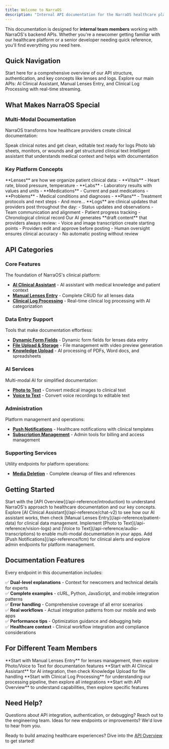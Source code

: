 ```yaml
---
title: Welcome to NarraOS
description: "Internal API documentation for the NarraOS healthcare platform"
---
```

This documentation is designed for **internal team members** working with NarraOS's backend APIs. Whether you're a newcomer getting familiar with our healthcare platform or a senior developer needing quick reference, you'll find everything you need here.

## Quick Navigation

<CardGroup cols={2}>
  <Card
    title="API Overview"
    icon="code"
    href="/api-reference/introduction"
  >
    Start here for a comprehensive overview of our API structure, authentication, and key concepts like lenses and logs.
  </Card>
  <Card
    title="Core Features"
    icon="stethoscope"
    href="/api-reference/chat-v2"
  >
    Explore our main APIs: AI Clinical Assistant, Manual Lenses Entry, and Clinical Log Processing with real-time streaming.
  </Card>
</CardGroup>

## What Makes NarraOS Special

### Multi-Modal Documentation
NarraOS transforms how healthcare providers create clinical documentation:

<CardGroup cols={3}>
  <Card title="Voice to Text" icon="microphone" href="/api-reference/audio-transcriptions">
    Speak clinical notes and get clean, editable text ready for logs
  </Card>
  <Card title="Photo to Text" icon="camera" href="/api-reference/vision-logs">
    Photo lab sheets, monitors, or wounds and get structured clinical text
  </Card>
  <Card title="AI Assistant" icon="brain" href="/api-reference/chat-v2">
    Intelligent assistant that understands medical context and helps with documentation
  </Card>
</CardGroup>

### Key Platform Concepts

<AccordionGroup>
  <Accordion title="Lenses - Clinical Data Categories" icon="eye">
    **Lenses** are how we organize patient clinical data:
    - **Vitals** - Heart rate, blood pressure, temperature
    - **Labs** - Laboratory results with values and units  
    - **Medications** - Current and past medications
    - **Problems** - Medical conditions and diagnoses
    - **Plans** - Treatment protocols and next steps
    - And more...
  </Accordion>
  
  <Accordion title="Logs - Clinical Updates" icon="clipboard">
    **Logs** are clinical updates that providers post throughout the day:
    - Status updates and observations
    - Team communication and alignment
    - Patient progress tracking
    - Chronological clinical record
  </Accordion>
  
  <Accordion title="Review-First AI" icon="shield-check">
    Our AI generates **draft content** that providers always review:
    - Voice and image transcription create starting points
    - Providers edit and approve before posting
    - Human oversight ensures clinical accuracy
    - No automatic posting without review
  </Accordion>
</AccordionGroup>

## API Categories

### Core Features
The foundation of NarraOS's clinical platform:
- **[AI Clinical Assistant](/api-reference/chat-v2)** - AI assistant with medical knowledge and patient context
- **[Manual Lenses Entry](/api-reference/patient-data)** - Complete CRUD for all lenses data
- **[Clinical Log Processing](/api-reference/log-stream)** - Real-time clinical log processing with AI categorization

### Data Entry Support  
Tools that make documentation effortless:
- **[Dynamic Form Fields](/api-reference/meta-routes)** - Dynamic form fields for lenses data entry
- **[File Upload & Storage](/api-reference/uploads)** - File management with video preview generation
- **[Knowledge Upload](/api-reference/pdf-uploads)** - AI processing of PDFs, Word docs, and spreadsheets

### AI Services
Multi-modal AI for simplified documentation:
- **[Photo to Text](/api-reference/vision-logs)** - Convert medical images to clinical text
- **[Voice to Text](/api-reference/audio-transcriptions)** - Convert voice recordings to editable text

### Administration
Platform management and operations:
- **[Push Notifications](/api-reference/fcm)** - Healthcare notifications with clinical templates
- **[Subscription Management](/api-reference/revenuecat)** - Admin tools for billing and access management

### Supporting Services
Utility endpoints for platform operations:
- **[Media Deletion](/api-reference/media)** - Complete cleanup of files and references

## Getting Started

<Steps>
  <Step title="Understand the Platform">
    Start with the [API Overview](/api-reference/introduction) to understand NarraOS's approach to healthcare documentation and our key concepts.
  </Step>
  
  <Step title="Try Core Features">
    Explore [AI Clinical Assistant](/api-reference/chat-v2) to see how our AI assistant works, then check [Manual Lenses Entry](/api-reference/patient-data) for clinical data management.
  </Step>
  
  <Step title="Add Documentation Features">
    Implement [Photo to Text](/api-reference/vision-logs) and [Voice to Text](/api-reference/audio-transcriptions) to enable multi-modal documentation in your apps.
  </Step>
  
  <Step title="Integrate Platform Services">
    Add [Push Notifications](/api-reference/fcm) for clinical alerts and explore admin endpoints for platform management.
  </Step>
</Steps>

## Documentation Features

Every endpoint in this documentation includes:

✅ **Dual-level explanations** - Context for newcomers and technical details for experts  
✅ **Complete examples** - cURL, Python, JavaScript, and mobile integration patterns  
✅ **Error handling** - Comprehensive coverage of all error scenarios  
✅ **Real workflows** - Actual integration patterns from our mobile and web apps  
✅ **Performance tips** - Optimization guidance and debugging help  
✅ **Healthcare context** - Clinical workflow integration and compliance considerations  

## For Different Team Members

<CardGroup cols={2}>
  <Card title="Mobile Developers" icon="mobile" href="/api-reference/patient-data">
    **Start with Manual Lenses Entry** for lenses management, then explore Photo/Voice to Text for documentation features
  </Card>
  <Card title="Web Developers" icon="desktop" href="/api-reference/chat-v2">
    **Start with AI Clinical Assistant** for AI integration, then check Knowledge Upload for file handling
  </Card>
  <Card title="Backend Developers" icon="server" href="/api-reference/log-stream">
    **Start with Clinical Log Processing** for understanding our processing pipeline, then explore all integrations
  </Card>
  <Card title="Product Managers" icon="chart-bar" href="/api-reference/introduction">
    **Start with API Overview** to understand capabilities, then explore specific features
  </Card>
</CardGroup>

## Need Help?

<CardGroup cols={2}>
  <Card
    title="Technical Support"
    icon="headset"
    href="mailto:support@narralabs.ai"
  >
    Questions about API integration, authentication, or debugging? Reach out to the engineering team.
  </Card>
  <Card
    title="Feature Requests"
    icon="lightbulb"
    href="mailto:support@narralabs.ai"
  >
    Ideas for new endpoints or improvements? We'd love to hear from you.
  </Card>
</CardGroup>

Ready to build amazing healthcare experiences? Dive into the [API Overview](/api-reference/introduction) to get started!